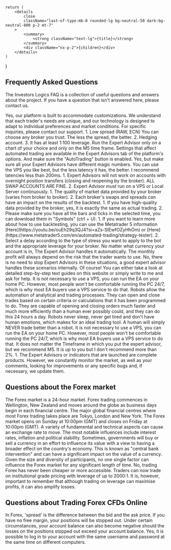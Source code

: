     return (
        <details
            close
            className="last-of-type:mb-0 rounded-lg bg-neutral-50 dark:bg-neutral-800 p-2 mt-7"
        >
            <summary>
                <strong className="text-lg">{title}</strong>
            </summary>
            <div className="nx-p-2">{children}</div>
        </details>
    )
}

## Frequently Asked Questions

The Investors Logics FAQ is a collection of useful questions and answers about the project. If you have a question that isn't answered here, please contact us.

<FAQBox title="Does Investors Logics offer customized trading solutions?">
    Yes, our platform is built to accommodate customizations. We understand that each trader's needs are unique, and our technology is designed to adapt to individual preferences and market conditions. For specific inquiries, please contact our support.
</FAQBox>

<FAQBox title="What type of account should I use?">
    1. Low spread (RAW, ECN) You can choose any broker you trust. The less the spread, the better.
    2. Hedging account.
    3. It has at least 1:100 leverage.
</FAQBox>

<FAQBox title="How to start the Expert Advisor?">
    Run the Expert Advisor only on a chart of your choice and only on the M5 time frame. Settings that affect automated trading are available in the Expert Advisors tab of the platform's options. And make sure the "AutoTrading" button is enabled.
</FAQBox>

<FAQBox title="Can I run alongside other experts?">
    Yes, but make sure all your Expert Advisors have different magic numbers.
</FAQBox>

<FAQBox title="Which VPS provider do you recommend?">
    You can use the VPS you like best, but the less latency it has, the better. I recommend latencies less than 200ms.
</FAQBox>

<FAQBox title="Are there limitations to using the expert?">
    1.  Expert Advisors will not work on accounts with overnight position transfers (closing and reopening by the broker). ALL SWAP ACCOUNTS ARE FINE.
    2. Expert Advisor must run on a VPS or Local Server continuously.
</FAQBox>

<FAQBox title="Why do I get different results in the backtest?">
    1. The quality of market data provided by your broker (varies from broker to broker).
    2. Each broker's swaps and spreads can have an impact on the results of the backtest.
</FAQBox>

<FAQBox title="Is backtesting the same as live trading?">
    1. If you have high-quality data provided by the broker, yes, it is exactly the same as actual trading.
    2. Please make sure you have all the bars and ticks in the selected time, you can download them in "Symbols" (ctrl + U).
</FAQBox>

<FAQBox title="How do I do a backtesting test?">
    1. If you want to learn more about how to use backtesting, you can use the Metatrader 5 information [Here](https://youtu.be/ouEh29q3QJ4?si=aZs-SlEwfOZyHhOm) or [Here](https://www.metatrader5.com/en/automated-trading/strategy-tester).
    2. Select a delay according to the type of stress you want to apply to the bot and the appropriate leverage for your broker.
</FAQBox>

<FAQBox title="What if my account is in a currency other than USD?">
    No matter what currency your account is in, The Expert Advisor handles it automatically.
</FAQBox>

<FAQBox title="How much do you earn per month?">
    The monthly profit will always depend on the risk that the trader wants to use.
</FAQBox>

<FAQBox title="Do I need to stop EA's during major news events?">
    No, there is no need to stop Expert Advisors in these situations, a good expert advisor handles these scenarios internally.
</FAQBox>

<FAQBox title="I use the EA for the first time and I don't know what to do. Can you guide me?">
    Of course! You can either take a look at detailed step-by-step text guides on this website or simply write to me and ask for help.
</FAQBox>

<FAQBox title="Is it necessary to use a VPS?">
    It is not necessary to use a VPS, you can run the EA on your home PC. However, most people won't be comfortable running the PC 24/7, which is why most EA buyers use a VPS service to do that.
</FAQBox>

<FAQBox title="Why should i let a robot trade for me?">
    Robots allow the automation of analytical and trading processes. They can open and close trades based on certain criteria or calculations that it has been programmed to do. They are capable of opening and closing orders much faster and much more efficiently than a human ever possibly could, and they can do this 24 hours a day. Robots never sleep, never get tired and don't have human emotions, which makes for an ideal trading tool. A human will simply NEVER trade better than a robot.
</FAQBox>

<FAQBox title="Is it necessary to use a VPS?">
    It is not necessary to use a VPS, you can run the EA on your home PC. However, most people won't be comfortable running the PC 24/7, which is why most EA buyers use a VPS service to do that.
</FAQBox>

<FAQBox title="What Timeframe should I use?">
    It does not matter the Timeframe in which you put the expert advisor, but we recommend M5.
</FAQBox>

<FAQBox title="Drawdown in the backtest is low, so can I use a higher risk?">
    It is up to you but I don't recommend more than 2%.
</FAQBox>

<FAQBox title="How often do you plan updates?">
    1. The Expert Advisors or indicators that are launched are complete products. However, we constantly monitor the market, as well as your comments, looking for improvements or any specific bugs and, if necessary, we update them.
</FAQBox>

## Questions about the Forex market

<FAQBox title="When does the Forex market open and close?">
    The Forex market is a 24-hour market. Forex trading commences in Wellington, New Zealand and moves around the globe as business days begin in each financial centre. The major global financial centres where most Forex trading takes place are Tokyo, London and New York. The Forex market opens on Sunday at 10:00pm (GMT) and closes on Friday at 10:00pm (GMT).
</FAQBox>

<FAQBox title="What makes exchange rates move?">
    A variety of fundamental and technical aspects can cause an exchange rate to move. The most notable influences include interest rates, inflation and political stability. Sometimes, governments will buy or sell a currency in an effort to influence its value with a view to having a broader effect on the country's economy. This is known as "central bank intervention" and can have a significant impact on the value of a currency. Given the size and diversity of participants, no one single factor can influence the Forex market for any significant length of time.
</FAQBox>

<FAQBox title="Is trading the Forex market expensive?">
    No, trading Forex has never been cheaper or more accessible. Traders can now trade on institutional grade pricing with leverage of up to 2000:1. It is, however, important to remember that although trading on leverage can maximise profits, it can also amplify losses.
</FAQBox>

## Questions about Trading Forex CFDs Online

<FAQBox title="What does 'spread' mean?">
    In Forex, 'spread' is the difference between the bid and the ask price.
</FAQBox>

<FAQBox title="What happens if I have no free margin left in my account?">
    If you have no free margin, your positions will be stopped out. Under certain circumstances, your account balance can also become negative should the losses on the positions stopped out exceed your account balance.
</FAQBox>

<FAQBox title="Can I log in to my account simultaneously on separate computers">
    Yes, it is possible to log in to your account with the same username and password at the same time on different computers.
</FAQBox>
